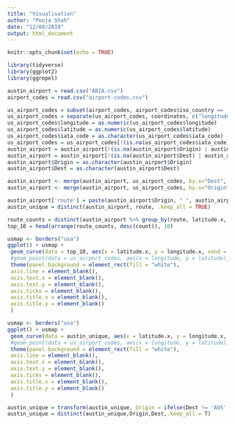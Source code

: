 ---
title: "Visualisation"
author: "Pooja Shah"
date: "12/08/2019"
output: html_document
---

```{r setup, include=FALSE}
knitr::opts_chunk$set(echo = TRUE)

library(tidyverse)
library(ggplot2)
library(ggrepel)
```

```{r}
austin_airport = read.csv("ABIA.csv")
airport_codes = read.csv("airport-codes.csv")
```

```{r}
us_airport_codes = subset(airport_codes, airport_codes$iso_country == 'US', select = c(iata_code, coordinates))
us_airport_codes = separate(us_airport_codes, coordinates, c("longitude", "latitude"), sep = ", ")
us_airport_codes$longitude = as.numeric(us_airport_codes$longitude)
us_airport_codes$latitude = as.numeric(us_airport_codes$latitude)
us_airport_codes$iata_code = as.character(us_airport_codes$iata_code)
us_airport_codes = us_airport_codes[!(is.na(us_airport_codes$iata_code) | us_airport_codes$iata_code == ""), ]
austin_airport = austin_airport[!(is.na(austin_airport$Origin) | austin_airport$Origin == ""), ]
austin_airport = austin_airport[!(is.na(austin_airport$Dest) | austin_airport$Dest == ""), ]
austin_airport$Origin = as.character(austin_airport$Origin)
austin_airport$Dest = as.character(austin_airport$Dest)
```

```{r}
austin_airport <- merge(austin_airport, us_airport_codes, by.x="Dest", by.y="iata_code")
austin_airport <- merge(austin_airport, us_airport_codes, by.x="Origin", by.y="iata_code")
```

```{r}
austin_airport['route'] = paste(austin_airport$Origin, " ", austin_airport$Dest)
austin_unique = distinct(austin_airport, route, .keep_all = TRUE)
```

```{r}
route_counts = distinct(austin_airport %>% group_by(route, latitude.x, latitude.y, longitude.x, longitude.y) %>% summarise(count = n())) 
top_10 = head(arrange(route_counts, desc(count)), 10)
```

```{r}
usmap <- borders("usa") 
ggplot() + usmap + 
 geom_curve(data = top_10, aes(x = latitude.x, y = longitude.x, xend = latitude.y, yend = longitude.y)) + 
 #geom_point(data = us_airport_codes, aes(x = longitude, y = latitude), ) + 
 theme(panel.background = element_rect(fill = "white"), 
 axis.line = element_blank(),
 axis.text.x = element_blank(),
 axis.text.y = element_blank(),
 axis.ticks = element_blank(),
 axis.title.x = element_blank(),
 axis.title.y = element_blank()
 )
```

```{r}
usmap <- borders("usa") 
ggplot() + usmap + 
 geom_curve(data = austin_unique, aes(x = latitude.x, y = longitude.x, xend = latitude.y, yend = longitude.y)) + 
 #geom_point(data = us_airport_codes, aes(x = longitude, y = latitude), ) + 
 theme(panel.background = element_rect(fill = "white"), 
 axis.line = element_blank(),
 axis.text.x = element_blank(),
 axis.text.y = element_blank(),
 axis.ticks = element_blank(),
 axis.title.x = element_blank(),
 axis.title.y = element_blank()
 )
```

```{r}
austin_unique = transform(austin_unique, Origin = ifelse(Dest != 'AUS', Origin, Dest), Dest = ifelse(Dest != 'AUS', Dest,Origin))
austin_unique = distinct(austin_unique,Origin,Dest,.keep_all = T)
```